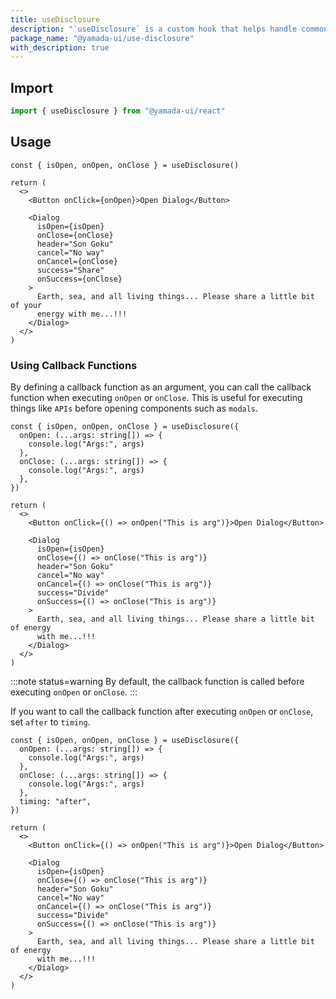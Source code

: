 ```yaml
---
title: useDisclosure
description: "`useDisclosure` is a custom hook that helps handle common open/close or toggle scenarios. It can be used to control components such as `Modal`, `Dialog`, `Drawer`, etc."
package_name: "@yamada-ui/use-disclosure"
with_description: true
---
```


## Import

```ts
import { useDisclosure } from "@yamada-ui/react"
```

## Usage

```tsx functional=true
const { isOpen, onOpen, onClose } = useDisclosure()

return (
  <>
    <Button onClick={onOpen}>Open Dialog</Button>

    <Dialog
      isOpen={isOpen}
      onClose={onClose}
      header="Son Goku"
      cancel="No way"
      onCancel={onClose}
      success="Share"
      onSuccess={onClose}
    >
      Earth, sea, and all living things... Please share a little bit of your
      energy with me...!!!
    </Dialog>
  </>
)
```

### Using Callback Functions

By defining a callback function as an argument, you can call the callback function when executing `onOpen` or `onClose`. This is useful for executing things like `APIs` before opening components such as `modals`.

```tsx functional=true
const { isOpen, onOpen, onClose } = useDisclosure({
  onOpen: (...args: string[]) => {
    console.log("Args:", args)
  },
  onClose: (...args: string[]) => {
    console.log("Args:", args)
  },
})

return (
  <>
    <Button onClick={() => onOpen("This is arg")}>Open Dialog</Button>

    <Dialog
      isOpen={isOpen}
      onClose={() => onClose("This is arg")}
      header="Son Goku"
      cancel="No way"
      onCancel={() => onClose("This is arg")}
      success="Divide"
      onSuccess={() => onClose("This is arg")}
    >
      Earth, sea, and all living things... Please share a little bit of energy
      with me...!!!
    </Dialog>
  </>
)
```

:::note status=warning
By default, the callback function is called before executing `onOpen` or `onClose`.
:::

If you want to call the callback function after executing `onOpen` or `onClose`, set `after` to `timing`.

```tsx functional=true
const { isOpen, onOpen, onClose } = useDisclosure({
  onOpen: (...args: string[]) => {
    console.log("Args:", args)
  },
  onClose: (...args: string[]) => {
    console.log("Args:", args)
  },
  timing: "after",
})

return (
  <>
    <Button onClick={() => onOpen("This is arg")}>Open Dialog</Button>

    <Dialog
      isOpen={isOpen}
      onClose={() => onClose("This is arg")}
      header="Son Goku"
      cancel="No way"
      onCancel={() => onClose("This is arg")}
      success="Divide"
      onSuccess={() => onClose("This is arg")}
    >
      Earth, sea, and all living things... Please share a little bit of energy
      with me...!!!
    </Dialog>
  </>
)
```
